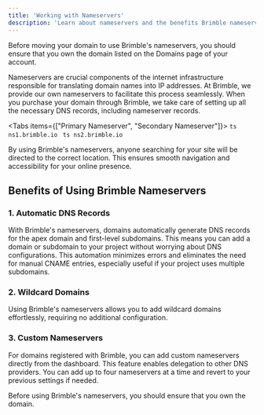 ```yaml
---
title: 'Working with Nameservers'
description: 'Learn about nameservers and the benefits Brimble nameservers provide.'
---
```



<Callout>
Before moving your domain to use Brimble's nameservers, you should ensure that you own the domain listed on the Domains page of your account.
</Callout>

Nameservers are crucial components of the internet infrastructure responsible for translating domain names into IP addresses. At Brimble, we provide our own nameservers to facilitate this process seamlessly. When you purchase your domain through Brimble, we take care of setting up all the necessary DNS records, including nameserver records.

<Tabs items={["Primary Nameserver", "Secondary Nameserver"]}>
  <Tab title="Primary Nameserver">
    ```ts
     ns1.brimble.io
    ```
  </Tab>
  <Tab title="Secondary Nameserver">
    ```ts
     ns2.brimble.io
    ```
  </Tab>
</Tabs>

By using Brimble's nameservers, anyone searching for your site will be directed to the correct location. This ensures smooth navigation and accessibility for your online presence.

## Benefits of Using Brimble Nameservers

### 1. Automatic DNS Records
With Brimble's nameservers, domains automatically generate DNS records for the apex domain and first-level subdomains. This means you can add a domain or subdomain to your project without worrying about DNS configurations. This automation minimizes errors and eliminates the need for manual CNAME entries, especially useful if your project uses multiple subdomains.

### 2. Wildcard Domains
Using Brimble's nameservers allows you to add wildcard domains effortlessly, requiring no additional configuration.

### 3. Custom Nameservers
For domains registered with Brimble, you can add custom nameservers directly from the dashboard. This feature enables delegation to other DNS providers. You can add up to four nameservers at a time and revert to your previous settings if needed.

<Callout>
Before using Brimble's nameservers, you should ensure that you own the domain.
</Callout>
